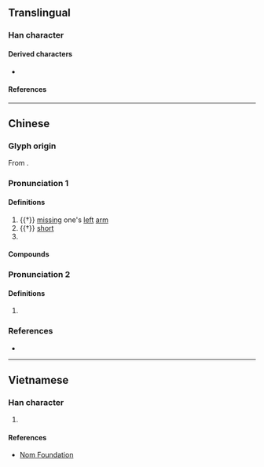 {{also|孑|子}}
{{character info/new}}
==Translingual==

===Han character===
{{Han char|rn=39|rad=子|as=00|sn=3|var=3|four=17400|canj=NNO}}

====Derived characters====
* {{l|mul|[[𢩴]], [[𬫬]]}}

====References====
{{Han ref|kx=0277.081|hdz=21008.020|uh=5B53}}

----

==Chinese==
{{zh-forms|alt=孒,𠀔}}

===Glyph origin===
{{Han etym}}
From {{zh-l|*子}}.

===Pronunciation 1===
{{zh-pron
|m=jué
|c=kyut3
|mc=1+2
|oc=n,1+2
|cat=a
}}

====Definitions====
{{zh-hanzi}}

# {{†}} [[missing]] one's [[left]] [[arm]]
# {{†}} [[short]]
# {{zh-used in|孑孓}}

====Compounds====
{{zh-der|孑孓}}

===Pronunciation 2===
{{zh-pron
|m=gǒng
|c=gung2
|mc=3
|oc=n,3
|cat=
}}

====Definitions====
{{zh-hanzi}}

# {{zh-only|𡤼孒}}

===References===
* {{R:twedu|A00984}}

----

==Vietnamese==

===Han character===
{{vi-hantu|[[quyết]]|rs=子00}}

# {{defn|lang=vi|sort=子00}}

====References====
* [http://nomfoundation.org/common/nom_details.php?codepoint=5b53 Nom Foundation]